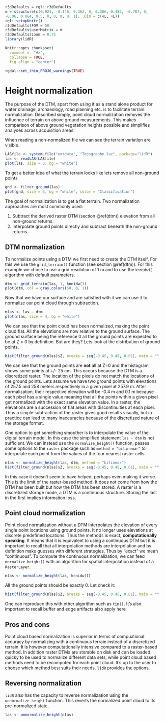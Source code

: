 ```r
r3dDefaults = rgl::r3dDefaults
m = structure(c(0.921, -0.146, 0.362, 0, 0.386, 0.482, -0.787, 0, 
-0.06, 0.864, 0.5, 0, 0, 0, 0, 1), .Dim = c(4L, 4L))
rgl::setupKnitr()
r3dDefaults$FOV = 50
r3dDefaults$userMatrix = m
r3dDefaults$zoom = 0.75
library(lidR)

knitr::opts_chunk$set(
  comment =  "#>", 
  collapse = TRUE,
  fig.align = "center")

rgdal::set_thin_PROJ6_warnings(TRUE)
```

# Height normalization {#norm}

The purpose of the DTM, apart from using it as a stand alone product for water drainage, archaeology, road planning etc. is to facilitate terrain normalization. Described simply, point cloud normalization removes the influence of terrain on above ground measurements. This makes comparison of above ground vegetation heights possible and simplifies analyses across acquisition areas. 

When reading a non-normalized file we can see the terrain variation are visible.

```r
LASfile <- system.file("extdata", "Topography.laz", package="lidR")
las <- readLAS(LASfile)
plot(las, size = 3, bg = "white")
```

To get a better idea of what the terrain looks like lets remove all non-ground points

```r
gnd <- filter_ground(las)
plot(gnd, size = 3, bg = "white", color = "Classification")
```

The goal of normalization is to get a flat terrain. Two normalization approaches are most commonly used:

1. Subtract the derived raster DTM (section \@ref(dtm)) elevation from all non-ground returns.
2. Interpolate ground points directly and subtract beneath the non-ground returns.

## DTM normalization {#norm-dtm}

To normalize points using a DTM we first need to create the DTM itself. For this we use the `grid_terrain()` function (see section \@ref(dtm)). For this example we chose to use a grid resolution of 1 m and to use the `knnidw()` algorithm with default parameters.

```r
dtm <- grid_terrain(las, 1, knnidw())
plot(dtm, col = gray.colors(50, 0, 1))
```

Now that we have our surface and are satisfied with it we can use it to normalize our point cloud through subtraction.

```r
nlas <- las - dtm
plot(nlas, size = 4, bg = "white")
```

We can see that the point cloud has been normalized, making the point cloud flat. All the elevations are now relative to the ground surface. The ground surface being the reference 0 all the ground points are expected to be at Z = 0 by definition. But are they? Lets look at the distribution of ground points.

```r
hist(filter_ground(nlas)$Z, breaks = seq(-0.45, 0.45, 0.01), main = "", xlab = "Elevation")
```

We can see that the ground points are **not** all at Z=0 and the histogram shows some points at +/- 25 cm. This occurs because the DTM is a discretized raster. The location of the pixels do not match the locations of the ground points. Lets assume we have two ground points with elevations of 257.5 and 258 meters respectively in a given pixel at 257.9 m. After normalization, their respective elevation will be -0.4 m and 0.1 m because each pixel has a single value meaning that all the points within a given pixel get normalized with the exact same elevation value. In a raster, the elevations are a succession of flat areas with discontinuities at each pixel. Thus a simple subtraction of the raster gives good results visually, but in practice can lead to many inaccuracies because of the discretized nature of the storage format.

One option to get something smoother is to interpolate the value of the digital terrain model. In this case the simplified statement `las - dtm` is not sufficient. We can instead use the `normalize_height()` function, passes some options to the `raster` package such as `method = "bilinenar"` to interpolate each point from the values of the four nearest raster cells.

```r
nlas <- normalize_height(las, dtm, method = "bilinear")
hist(filter_ground(nlas)$Z, breaks = seq(-0.45, 0.45, 0.01), main = "", xlab = "Elevation")
```

In this case it doesn't seem to have helped, perhaps even making it worse. This is the limit of the raster-based method. It does not come from how the DTM has been built but how the DTM has been stored. A raster is a discretized storage mode, a DTM is a continuous structure. Storing the last in the first implies information loss.

## Point cloud normalization  {#norm-point-cloud}

Point cloud normalization without a DTM interpolates the elevation of every single point locations using ground points. It no longer uses elevations at discrete predefined locations. Thus the methods is exact, **computationally speaking**. It means that it is equivalent to using a continuous DTM but it is important to recall that all interpolation methods are interpolation and by definition make guesses with different strategies. Thus by "exact" we mean "continuous". To compute the continuous normalization, we can feed `normalize_height()` with an algorithm for spatial interpolation instead of a `RasterLayer`.

```r
nlas <- normalize_height(las, knnidw())
```

All the ground points should be exactly 0. Let check it:

```r
hist(filter_ground(nlas)$Z, breaks = seq(-0.45, 0.45, 0.01), main = "", xlab = "Elevation")
```

One can reproduce this with other algorithm such as `tin()`. It's also important to recall buffer and edge artifacts also apply here

## Pros and cons {#norm-pros-cons}

Point cloud based normalization is superior in terms of compuational accuracy by normalizing with a continuous terrain instead of a discretized terrain. It is however computationally intensive compared to a raster-based method. In addition raster DTMs are storable on disk and can be loaded quicky to be used to normalize different data sets, while point cloud based methods need to be recomputed for each point cloud. It's up to the user to choose which method best suits their needs. `lidR` provides the options.

## Reversing normalization {#norm-reverse}

`lidR` also has the capacity to reverse normalization using the `unnormalize_height` function. This reverts the normalized point cloud to its pre-normalized state.

```r
las <- unnormalize_height(nlas)
```

